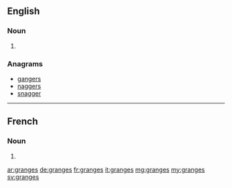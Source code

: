 ==English==

===Noun===
{{head|en|plural}}

# {{plural of|grange|lang=en}}

===Anagrams===
* [[gangers#English|gangers]]
* [[naggers#English|naggers]]
* [[snagger#English|snagger]]

----
==French==

===Noun===
{{head|fr|plural}} {{f-p}}

# {{plural of|grange|lang=fr}}

[[ar:granges]]
[[de:granges]]
[[fr:granges]]
[[it:granges]]
[[mg:granges]]
[[my:granges]]
[[sv:granges]]